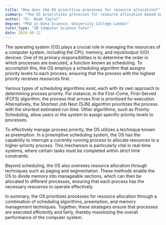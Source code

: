 ```yaml
---
title: "How does the OS prioritise processes for resource allocation?"
summary: "The OS prioritises processes for resource allocation based on their priority levels, which are determined by the scheduling algorithm."
author: "Dr. Noah Taylor"
degree: "PhD in Data Science, University College London"
tutor_type: "IB Computer Science Tutor"
date: 2024-08-12
---
```


The operating system (OS) plays a crucial role in managing the resources of a computer system, including the CPU, memory, and input/output (I/O) devices. One of its primary responsibilities is to determine the order in which processes are executed, a function known as scheduling. To accomplish this, the OS employs a scheduling algorithm that assigns priority levels to each process, ensuring that the process with the highest priority receives resources first.

Various types of scheduling algorithms exist, each with its own approach to determining process priority. For instance, in the First-Come, First-Served (FCFS) algorithm, the process that arrives first is prioritized for execution. Alternatively, the Shortest Job Next (SJN) algorithm prioritizes the process with the shortest estimated run time. Other algorithms, such as Priority Scheduling, allow users or the system to assign specific priority levels to processes.

To effectively manage process priority, the OS utilizes a technique known as preemption. In a preemptive scheduling system, the OS has the capability to interrupt a currently running process to allocate resources to a higher-priority process. This mechanism is particularly vital in real-time systems, where certain tasks must be completed within strict time constraints.

Beyond scheduling, the OS also oversees resource allocation through techniques such as paging and segmentation. These methods enable the OS to divide memory into manageable sections, which can then be allocated to different processes, ensuring that each process has the necessary resources to operate effectively.

In summary, the OS prioritizes processes for resource allocation through a combination of scheduling algorithms, preemption, and memory management techniques. Together, these strategies ensure that processes are executed efficiently and fairly, thereby maximizing the overall performance of the computer system.
    